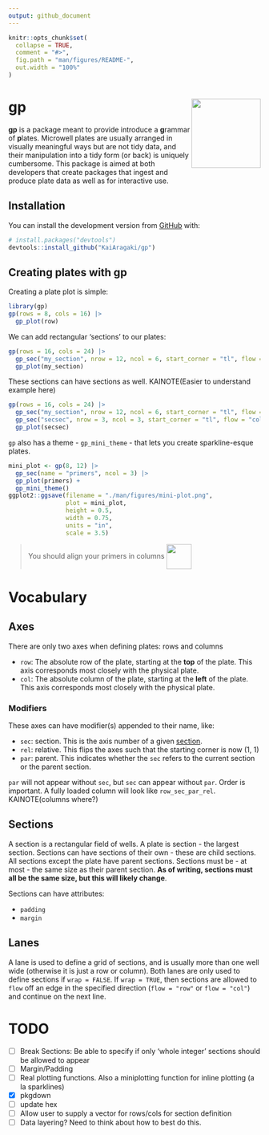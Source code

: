 ```yaml
---
output: github_document
---
```

<style type="text/css">
span > img {
 float:left;
}
</style>


<!-- README.md is generated from README.Rmd. Please edit that file -->

```r
knitr::opts_chunk$set(
  collapse = TRUE,
  comment = "#>",
  fig.path = "man/figures/README-",
  out.width = "100%"
)
```

# gp <img src='man/figures/logo.png' align="right" height="138" />

<!-- badges: start -->
<!-- badges: end -->

**gp** is a package meant to provide introduce a **g**rammar of **p**lates. Microwell plates are usually arranged in visually meaningful ways but are not tidy data, and their manipulation into a tidy form (or back) is uniquely cumbersome. This package is aimed at both developers that create packages that ingest and produce plate data as well as for interactive use.

## Installation

You can install the development version from [GitHub](https://github.com/) with:

``` r
# install.packages("devtools")
devtools::install_github("KaiAragaki/gp")
```
## Creating plates with gp

Creating a plate plot is simple:

```r
library(gp)
gp(rows = 8, cols = 16) |>
  gp_plot(row)
```
We can add rectangular 'sections' to our plates:

```r
gp(rows = 16, cols = 24) |> 
  gp_sec("my_section", nrow = 12, ncol = 6, start_corner = "tl", flow = "row") |> 
  gp_plot(my_section)
```

These sections can have sections as well. KAINOTE(Easier to understand example here)

```r
gp(rows = 16, cols = 24) |> 
  gp_sec("my_section", nrow = 12, ncol = 6, start_corner = "tl", flow = "row") |> 
  gp_sec("secsec", nrow = 3, ncol = 3, start_corner = "tl", flow = "col") |> 
  gp_plot(secsec)
```




`gp` also has a theme - `gp_mini_theme` - that lets you create sparkline-esque plates.

```r
mini_plot <- gp(8, 12) |> 
  gp_sec(name = "primers", ncol = 3) |> 
  gp_plot(primers) + 
  gp_mini_theme()
ggplot2::ggsave(filename = "./man/figures/mini-plot.png", 
                plot = mini_plot,
                height = 0.5, 
                width = 0.75, 
                units = "in", 
                scale = 3.5)
```

> You should align your primers in columns <span style="display:inline-block;vertical-align:middle;line-height:100px;">![](man/figures/mini-plot.png){width=50px}</span> 


# Vocabulary


## Axes

There are only two axes when defining plates: rows and columns

* `row`: The absolute row of the plate, starting at the **top** of the plate. This axis corresponds most closely with the physical plate.
* `col`: The absolute column of the plate, starting at the **left** of the plate. This axis corresponds most closely with the physical plate.

### Modifiers

These axes can have modifier(s) appended to their name, like:

* `sec`: section. This is the axis number of a given [section](#sections).
* `rel`: relative. This flips the axes such that the starting corner is now (1, 1)
* `par`: parent. This indicates whether the `sec` refers to the current section or the parent section.

`par` will not appear without `sec`, but `sec` can appear without `par`. Order is important. A fully loaded column will look like `row_sec_par_rel`. KAINOTE(columns where?)


## Sections

A section is a rectangular field of wells. A plate is section - the largest section. Sections can have sections of their own - these are child sections. All sections except the plate have parent sections. Sections must be - at most - the same size as their parent section. **As of writing, sections must all be the same size, but this will likely change**.

Sections can have attributes:

* `padding`
* `margin`

## Lanes

A lane is used to define a grid of sections, and is usually more than one well wide (otherwise it is just a row or column). Both lanes are only used to define sections if `wrap = FALSE`. If `wrap = TRUE`, then sections are allowed to `flow` off an edge in the specified direction (`flow = "row"` or `flow = "col"`) and continue on the next line. 

# TODO

- [ ] Break Sections: Be able to specify if only 'whole integer' sections should be allowed to appear
- [ ] Margin/Padding
- [ ] Real plotting functions. Also a miniplotting function for inline plotting (a la sparklines)
- [x] pkgdown
- [ ] update hex
- [ ] Allow user to supply a vector for rows/cols for section definition
- [ ] Data layering? Need to think about how to best do this.
